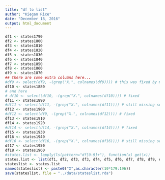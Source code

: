 ```yaml
---
title: "df to list"
author: "Kiegan Rice"
date: "December 18, 2016"
output: html_document
---
```


```r
df1 <- states1790
df2 <- states1800
df3 <- states1810
df4 <- states1820
df5 <- states1830
df6 <- states1840
df7 <- states1850
df8 <- states1860
df9 <- states1870
## there are some extra columns here...
#df9 <- select(df9, -(grep("X.", colnames(df9)))) # this was fixed by manual data fix
df10 <- states1880
# and here
# df10 <- select(df10, -(grep("X.", colnames(df10)))) # fixed
df11 <- states1890 
#df11 <- select(df11, -(grep("X.", colnames(df11)))) # still missing some column names. 
df12 <- states1900
#df12 <- select(df9, -(grep("X.", colnames(df12)))) # fixed
df13 <- states1910
df14 <- states1920
#df14 <- select(df14, -(grep("X.", colnames(df14)))) # fixed
df15 <- states1930
df16 <- states1940
#df16 <- select(df16, -(grep("X.", colnames(df16)))) # still missing some column names
df17 <- states1950
df18 <- states1960
#states.list <- lapply(ls(pattern="df[0-9]+"), function(x) get(x))
states.list <- list(df1, df2, df3, df3, df4, df5, df6, df7, df8, df9, df10, df11, df12, df13, df14, df15, df16, df17, df18)
stateslist <- states.list
names(stateslist) <- paste0("X",as.character(10*179:196))
save(stateslist, file = "../data/stateslist.rda")
```